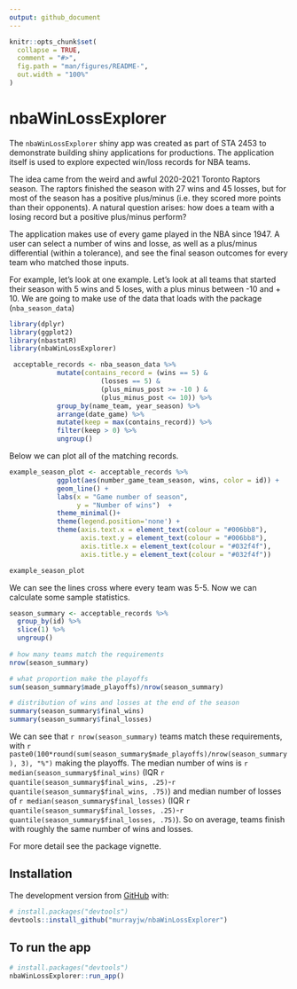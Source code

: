 ```yaml
---
output: github_document
---
```


<!-- README.md is generated from README.Rmd. Please edit that file -->

```r
knitr::opts_chunk$set(
  collapse = TRUE,
  comment = "#>",
  fig.path = "man/figures/README-",
  out.width = "100%"
)
```

# nbaWinLossExplorer

<!-- badges: start -->
<!-- badges: end -->

The `nbaWinLossExplorer` shiny app was created as part of STA 2453 to demonstrate
building shiny applications for productions. The application itself is used to
explore expected win/loss records for NBA teams.

The idea came from the weird and awful 2020-2021 Toronto Raptors season. The raptors finished the season with 27 wins and 45 losses, but for most of the season has a positive plus/minus (i.e. they scored more points than their opponents). A natural question arises: how does a team with a losing record but a positive plus/minus perform?

The application makes use of every game played in the NBA since 1947. A user can
select a number of wins and losse, as well as a plus/minus differential (within a tolerance), and see the final season outcomes for every team who matched those inputs. 

For example, let's look at one example. Let's look at all teams that started their season with 5 wins and 5 loses, with a plus minus between -10 and + 10. We are going to make use of the data that loads with the package (`nba_season_data`) 


```r
library(dplyr)
library(ggplot2)
library(nbastatR)
library(nbaWinLossExplorer)

 acceptable_records <- nba_season_data %>%
            mutate(contains_record = (wins == 5) &
                       (losses == 5) &
                       (plus_minus_post >= -10 ) &
                       (plus_minus_post <= 10)) %>%
            group_by(name_team, year_season) %>%
            arrange(date_game) %>%
            mutate(keep = max(contains_record)) %>%
            filter(keep > 0) %>%
            ungroup()


```


Below we can plot all of the matching records. 


```r
example_season_plot <- acceptable_records %>%
            ggplot(aes(number_game_team_season, wins, color = id)) +
            geom_line() +
            labs(x = "Game number of season",
                 y = "Number of wins")  +
            theme_minimal()+
            theme(legend.position='none') +
            theme(axis.text.x = element_text(colour = "#006bb8"),
                  axis.text.y = element_text(colour = "#006bb8"),
                  axis.title.x = element_text(colour = "#032f4f"),
                  axis.title.y = element_text(colour = "#032f4f"))

example_season_plot

```

We can see the lines cross where every team was 5-5. Now we can calculate some sample statistics. 

```r

season_summary <- acceptable_records %>% 
  group_by(id) %>% 
  slice(1) %>% 
  ungroup()
  
# how many teams match the requirements
nrow(season_summary)

# what proportion make the playoffs
sum(season_summary$made_playoffs)/nrow(season_summary)

# distribution of wins and losses at the end of the season
summary(season_summary$final_wins)
summary(season_summary$final_losses)

```


We can see that `r nrow(season_summary)` teams match these requirements, with `r paste0(100*round(sum(season_summary$made_playoffs)/nrow(season_summary), 3), "%")` making the playoffs. The median number of wins is `r median(season_summary$final_wins)` (IQR `r quantile(season_summary$final_wins, .25)`-`r quantile(season_summary$final_wins, .75)`) and median number of losses of `r median(season_summary$final_losses)` (IQR `r quantile(season_summary$final_losses, .25)`-`r quantile(season_summary$final_losses, .75)`). So on average, teams finish with roughly the same number of wins and losses.

For more detail see the package vignette. 

## Installation

The development version from [GitHub](https://github.com/) with:

```r
# install.packages("devtools")
devtools::install_github("murrayjw/nbaWinLossExplorer")
```

## To run the app

```r
# install.packages("devtools")
nbaWinLossExplorer::run_app()
```

